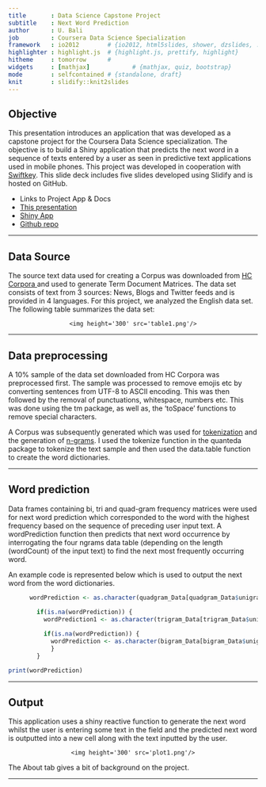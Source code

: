 ---
title       : Data Science Capstone Project
subtitle    : Next Word Prediction
author      : U. Bali
job         : Coursera Data Science Specialization
framework   : io2012        # {io2012, html5slides, shower, dzslides, ...}
highlighter : highlight.js  # {highlight.js, prettify, highlight}
hitheme     : tomorrow      # 
widgets     : [mathjax]            # {mathjax, quiz, bootstrap}
mode        : selfcontained # {standalone, draft}
knit        : slidify::knit2slides
---

## Objective
This presentation introduces an application that was developed as a capstone project for the Coursera Data Science specialization. The objective is to build a Shiny application that predicts the next word in a sequence of texts entered by a user as seen in predictive text applications used in mobile phones. This project was developed in cooperation with <a href="https://swiftkey.com">Swiftkey</a>.
This slide deck includes five slides developed using Slidify and is hosted on GitHub. 

- Links to Project App & Docs 
- <a href="https://ubali1.github.io/Capstone_Slidify/">This presentation</a>
- <a href="https://ubali1.shinyapps.io/DSS_Capstone/">Shiny App</a>
- <a href="https://github.com/ubali1/DSS_Capstone">Github repo</a>

--- 

## Data Source
The source text data used for creating a Corpus was downloaded from <a href="https://www.corpora.heliohost.org">HC Corpora </a> and used to generate Term Document Matrices. 
The data set consists of text from 3 sources: News, Blogs and Twitter feeds and is provided in 4 languages. For this project, we analyzed the English data set. The following table summarizes the data set: 

<div style='text-align: center;'>
    <img height='300' src='table1.png'/>
</div>

---

## Data preprocessing

A 10% sample of the data set downloaded from HC Corpora was preprocessed first. The sample was processed to remove emojis etc by converting sentences from UTF-8 to ASCII encoding. This was then followed by the removal of punctuations, whitespace, numbers etc. This was done using the tm package, as well as, the 'toSpace' functions to remove special characters.

A Corpus was subsequently generated which was used for <a href="https://en.wikipedia.org/wiki/Lexical_analysis#Tokenization">tokenization</a> and the generation of <a href="https://en.wikipedia.org/wiki/N-gram">n-grams</a>. I used the tokenize function in the quanteda package to tokenize the text sample and then used the data.table function to create the word dictionaries. 

---

## Word prediction

Data frames containing bi, tri and quad-gram frequency matrices were used for next word prediction which corresponded to the word with the highest frequency based on the sequence of preceding user input text.
A wordPrediction function then predicts that next word occurrence by interrogating the four ngrams data table (depending on the length (wordCount) of the input text) to find the next most frequently occurring word. 

An example code is represented below which is used to output the next word from the word dictionaries.


```{r, echo=TRUE, eval = FALSE}
      wordPrediction <- as.character(quadgram_Data[quadgram_Data$unigram==input_Text[1] & quadgram_Data$bigram==input_Text[2] & quadgram_Data$trigram==input_Text[3],][1,]$quadgram)

        if(is.na(wordPrediction)) {
          wordPrediction1 <- as.character(trigram_Data[trigram_Data$unigram==input_Text[2] & trigram_Data$bigram==input_Text[3],][1,]$trigram)
                        
          if(is.na(wordPrediction)) {
            wordPrediction <- as.character(bigram_Data[bigram_Data$unigram==input_Text[3],][1,]$bigram)
            }
        }

print(wordPrediction)
```

---

## Output

This application uses a shiny reactive function to generate the next word whilst the user is entering some text in the field and the predicted next word is outputted into a new cell along with the text inputted by the user. 

<div style='text-align: center;'>
    <img height='300' src='plot1.png'/>
</div>

The About tab gives a bit of background on the project.

---

